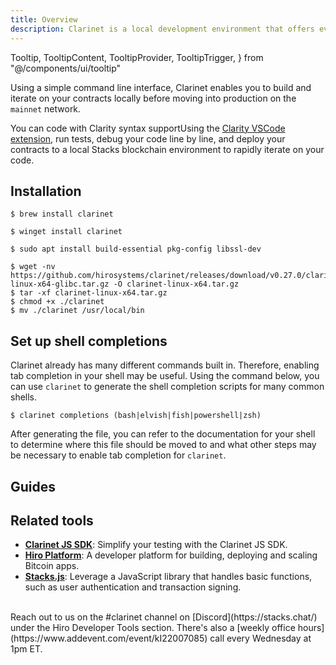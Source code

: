 ```yaml
---
title: Overview
description: Clarinet is a local development environment that offers everything you need to create, test, and deploy smart contracts on Stacks.
---
```


  Tooltip,
  TooltipContent,
  TooltipProvider,
  TooltipTrigger,
} from "@/components/ui/tooltip"

Using a simple command line interface, Clarinet enables you to build and iterate on your contracts locally before moving into production on the `mainnet` network.

You can code with <TooltipProvider inline><Tooltip><TooltipTrigger asChild><span className='cursor-default border-b border-dotted border-primary'>Clarity syntax support</span></TooltipTrigger><TooltipContent>Using the [Clarity VSCode extension](https://marketplace.visualstudio.com/items?itemName=HiroSystems.clarity-lsp#:~:text=This%20VS%20Code%20extension%20brings,safety%20checks%2C%20debugger%20and%20more)</TooltipContent></Tooltip></TooltipProvider>, run tests, debug your code line by line, and deploy your contracts to a local Stacks blockchain environment to rapidly iterate on your code.

## Installation

<TerminalPicker storage="macOs">

```terminal !! macOS
$ brew install clarinet
```

```terminal !! Windows
$ winget install clarinet
```

```terminal !! Cargo
$ sudo apt install build-essential pkg-config libssl-dev
```

```terminal !! Pre-built binary
$ wget -nv https://github.com/hirosystems/clarinet/releases/download/v0.27.0/clarinet-linux-x64-glibc.tar.gz -O clarinet-linux-x64.tar.gz
$ tar -xf clarinet-linux-x64.tar.gz
$ chmod +x ./clarinet
$ mv ./clarinet /usr/local/bin
```

</TerminalPicker>

## Set up shell completions

Clarinet already has many different commands built in. Therefore, enabling tab completion in your shell may be useful. Using the command below, you can use `clarinet` to generate the shell completion scripts for many common shells.

```terminal
$ clarinet completions (bash|elvish|fish|powershell|zsh)
```

After generating the file, you can refer to the documentation for your shell to determine where this file should be moved to and what other steps may be necessary to enable tab completion for `clarinet`.

## Guides

<Cards>
  <SecondaryCard
    href="/stacks/clarinet/guides/create-a-new-project"
    title="Create a new contract"
    description="Add new contracts to your project and have them automatically configured in your project file."
  />
  <SecondaryCard
    href="/stacks/clarinet-js-sdk/guides/unit-testing"
    title="Write unit tests"
    description="Leverage the Clarinet JS SDK to write comprehensive unit tests, ensuring your contract performs as expected."
  />
  <SecondaryCard
    href="/stacks/clarinet/guides/create-deployment-plans"
    title="Create deployment plans"
    description="Employ customizable deployment plans to streamline your contract deployments."
  />
  <SecondaryCard
    href="/stacks/clarinet/guides/run-a-local-devnet"
    title="Run a local development environment"
    description="Set up a local devnet environment for developing and testing in a controlled environment before deployment."
  />
</Cards>

## Related tools

- **[Clarinet JS SDK](/stacks/clarinet-js-sdk)**: Simplify your testing with the Clarinet JS SDK.
- **[Hiro Platform](/stacks/platform)**: A developer platform for building, deploying and scaling Bitcoin apps.
- **[Stacks.js](/stacks/stacks.js)**: Leverage a JavaScript library that handles basic functions, such as user authentication and transaction signing.

<br />

<Callout title="Need help building with Clarinet?" type="help">
Reach out to us on the <span className="font-bold">#clarinet</span> channel on [Discord](https://stacks.chat/) under the Hiro Developer Tools section. There's also a [weekly office hours](https://www.addevent.com/event/kI22007085) call every Wednesday at 1pm ET.
</Callout>
